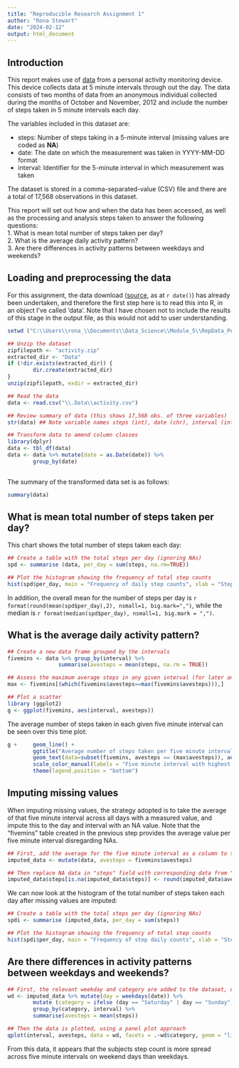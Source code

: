 ```yaml
---
title: "Reproducible Research Assignment 1"
author: "Rona Stewart"
date: "2024-02-12"
output: html_document
---
```

## Introduction
This report makes use of [data](https://d396qusza40orc.cloudfront.net/repdata%2Fdata%2Factivity.zip) from a personal activity monitoring device. This device collects data at 5 minute intervals through out the day. The data consists of two months of data from an anonymous individual collected during the months of October and November, 2012 and include the number of steps taken in 5 minute intervals each day.

The variables included in this dataset are:  

- steps: Number of steps taking in a 5-minute interval (missing values are coded as **NA**)
- date: The date on which the measurement was taken in YYYY-MM-DD format
- interval: Identifier for the 5-minute interval in which measurement was taken

The dataset is stored in a comma-separated-value (CSV) file and there are a total of 17,568 observations in this dataset.

This report will set out how and when the data has been accessed, as well as the processing and analysis steps taken to answer the following questions:  
1. What is mean total number of steps taken per day?  
2. What is the average daily activity pattern?  
3. Are there differences in activity patterns between weekdays and weekends?  

## Loading and preprocessing the data

For this assignment, the data download ([source](https://d396qusza40orc.cloudfront.net/repdata%2Fdata%2Factivity.zip), as at `r date()`) has already been undertaken, and therefore the first step here is to read this into R, in an object I've called 'data'.  Note that I have chosen not to include the results of this stage in the output file, as this would not add to user understanding.

```r
setwd ("C:\\Users\\rona_\\Documents\\Data_Science\\Module_5\\RepData_PeerAssessment1")

## Unzip the dataset 
zipfilepath <- "activity.zip"
extracted_dir <- "Data"
if (!dir.exists(extracted_dir)) {
        dir.create(extracted_dir)
}
unzip(zipfilepath, exdir = extracted_dir)

## Read the data
data <- read.csv("\\.Data\\activity.csv")

## Review summary of data (this shows 17,568 obs. of three variables)
str(data) ## Note variable names steps (int), date (chr), interval (int)

## Transform data to amend column classes
library(dplyr)
data <- tbl_df(data)
data <- data %>% mutate(date = as.Date(date)) %>%
        group_by(date)
        
```
The summary of the transformed data set is as follows:
```r
summary(data)
```

## What is mean total number of steps taken per day?
This chart shows the total number of steps taken each day:
```r
## Create a table with the total steps per day (ignoring NAs)
spd <- summarise (data, per_day = sum(steps, na.rm=TRUE))

## Plot the histogram showing the frequency of total step counts
hist(spd$per_day, main = "Frequency of daily step counts", xlab = "Steps per day", col = "blue")

```

In addition, the overall mean for the number of steps per day is `r format(round(mean(spd$per_day),2), nsmall=1, big.mark=",")`, while the median is `r format(median(spd$per_day), nsmall=1, big.mark = ",")`.  
  
## What is the average daily activity pattern?
```r
## Create a new data frame grouped by the intervals
fivemins <- data %>% group_by(interval) %>%
                summarise(avesteps = mean(steps, na.rm = TRUE))

## Assess the maximum average steps in any given interval (for later annotation)
max <- fivemins[(which(fivemins$avesteps==max(fivemins$avesteps))),] 

## Plot a scatter
library (ggplot2)
g <- ggplot(fivemins, aes(interval, avesteps))
```
  
The average number of steps taken in each given five minute interval can be seen over this time plot:
```r
g +     geom_line() + 
        ggtitle("Average number of steps taken per five minute interval") + xlab ("Five minute interval") + ylab  ("Average step count") +
        geom_text(data=subset(fivemins, avesteps == (max$avesteps)), aes(interval,avesteps,label=interval, col = "red", hjust =                 -0.1, vjust = -0.1)) +
        scale_color_manual(labels = "Five minute interval with highest average step count", values = "red") +
        theme(legend.position = "bottom")

```


## Imputing missing values
When imputing missing values, the strategy adopted is to take the average of that five minute interval across all days with a measured value, and impute this to the day and interval with an NA value.  Note that the "fivemins" table created in the previous step provides the average value per five minute interval disregarding NAs.

``` r
## First, add the average for the five minute interval as a column to the original data
imputed_data <- mutate(data, avesteps = fivemins$avesteps)

## Then replace NA data in "steps" field with corresponding data from "avesteps" field
imputed_data$steps[is.na(imputed_data$steps)] <- round(imputed_data$avesteps[is.na(imputed_data$steps)],0)

```

We can now look at the histogram of the total number of steps taken each day after missing values are imputed: 
``` r
## Create a table with the total steps per day (ignoring NAs)
spdi <- summarise (imputed_data, per_day = sum(steps))

## Plot the histogram showing the frequency of total step counts
hist(spdi$per_day, main = "Frequency of step daily counts", xlab = "Steps per day", col = "skyblue3")
```

## Are there differences in activity patterns between weekdays and weekends?

``` r
## First, the relevant weekday and category are added to the dataset, data is grouped by category and interval, then summarised 
wd <- imputed_data %>% mutate(day = weekdays(date)) %>%
        mutate (category = ifelse (day == "Saturday" | day == "Sunday", "weekends","weekdays")) %>%
        group_by(category, interval) %>%
        summarise(avesteps = mean(steps))

## Then the data is plotted, using a panel plot approach
qplot(interval, avesteps, data = wd, facets = .~wd$category, geom = "line", main = "Average number of steps taken per five minute interval", xlab = "Five minute interval", ylab = "Average step count")

```

From this data, it appears that the subjects step count is more spread across five minute intervals on weekend days than weekdays.
